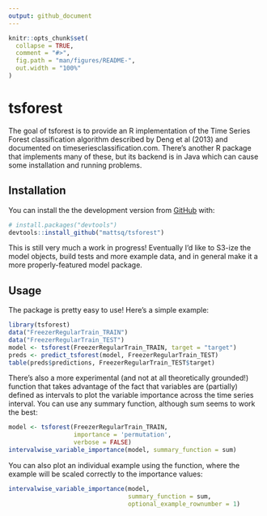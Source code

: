 ```yaml
---
output: github_document
---
```


<!-- README.md is generated from README.Rmd. Please edit that file -->

```r
knitr::opts_chunk$set(
  collapse = TRUE,
  comment = "#>",
  fig.path = "man/figures/README-",
  out.width = "100%"
)
```

# tsforest

<!-- badges: start -->
<!-- badges: end -->

The goal of tsforest is to provide an R implementation of the Time Series Forest classification algorithm described by Deng et al (2013) and documented on timeseriesclassification.com. There's another R package that implements many of these, but its backend is in Java which can cause some installation and running problems.

## Installation

You can install the the development version from [GitHub](https://github.com/) with:

``` r
# install.packages("devtools")
devtools::install_github("mattsq/tsforest")
```

This is still very much a work in progress! Eventually I'd like to S3-ize the model objects, build tests and more example data, and in general make it a more properly-featured model package.

## Usage

The package is pretty easy to use! Here's a simple example:

```r
library(tsforest)
data("FreezerRegularTrain_TRAIN")
data("FreezerRegularTrain_TEST")
model <- tsforest(FreezerRegularTrain_TRAIN, target = "target")
preds <- predict_tsforest(model, FreezerRegularTrain_TEST)
table(preds$predictions, FreezerRegularTrain_TEST$target)
```

There's also a more experimental (and not at all theoretically grounded!) function that takes advantage of the fact that variables are (partially) defined as intervals to plot the variable importance across the time series interval. You can use any summary function, although sum seems to work the best:

```r
model <- tsforest(FreezerRegularTrain_TRAIN, 
                  importance = 'permutation', 
                  verbose = FALSE)
intervalwise_variable_importance(model, summary_function = sum)
```

You can also plot an individual example using the function, where the example will be scaled correctly to the importance values:

```r
intervalwise_variable_importance(model, 
                                 summary_function = sum, 
                                 optional_example_rownumber = 1)
```

